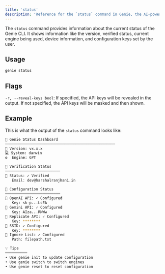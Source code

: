 ```yaml
---
title: 'status'
description: 'Reference for the `status` command in Genie, the AI-powered CLI companion.'
---
```


The `status` command provides information about the current status of the Genie CLI. It shows information like the version, verified status, current engine being used, device information, and configuration keys set by the user.

## Usage

```bash
genie status
```

## Flags

`-r, --reveal-keys bool`: If specified, the API keys will be revealed in the output. If not specified, the API keys will be masked and then shown.

## Example

This is what the output of the `status` command looks like:

```bash
🧞 Genie Status Dashboard
──────────────────────────────────────────────────
📌 Version: vx.x.x  
💻 System: darwin
⚙️  Engine: GPT

🔐 Verification Status
─────────────────────────
📧 Status: ✓ Verified
   Email: dev@harshalranjhani.in

🔧 Configuration Status
─────────────────────────
🔑 OpenAI API: ✓ Configured
   Key: sk-p...LsEA
🔑 Gemini API: ✓ Configured
   Key: AIza...RNWw
🔑 Replicate API: ✓ Configured
   Key: ********
🔑 SSID: ✓ Configured
   Key: ********
📝 Ignore List: ✓ Configured
   Path: filepath.txt

💡 Tips
──────────
• Use genie init to update configuration
• Use genie switch to switch engines
• Use genie reset to reset configuration
```
